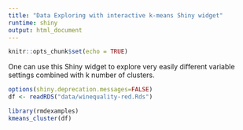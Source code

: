 ```yaml
---
title: "Data Exploring with interactive k-means Shiny widget"
runtime: shiny
output: html_document
---
```


```r
knitr::opts_chunk$set(echo = TRUE)
```

One can use this Shiny widget to explore very easily different variable settings combined with k number of clusters. 

```r
options(shiny.deprecation.messages=FALSE)
df <- readRDS("data/winequality-red.Rds")

library(rmdexamples)
kmeans_cluster(df)
```




